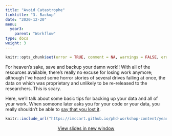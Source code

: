 ```yaml
---
title: "Avoid Catastrophe"
linktitle: "3. Backup"
date: "2020-12-20"
menu:
  year3:
    parent: "Workflow"
type: docs
weight: 3
---
```


```r
knitr::opts_chunk$set(error = TRUE, comment = NA, warnings = FALSE, errors = FALSE, messages = FALSE, tidy = FALSE, echo = FALSE)
```

For heaven's sake, save and backup your damn work!! With all of the resources available, there's really no excuse for losing work anymore; although I've heard some horror stories of several drives failing at once, the data on which was proprietary and unlikely to be re-released to the researchers. This is scary.

Here, we'll talk about some basic tips for backing up your data and all of your work. When someone later asks you for your code or your data, you really shouldn't be able to [say that you lost it](https://web.archive.org/web/20110606235648/http:/www.cse.unsw.edu.au/~lambert/guns/lindgren.html). 

<center>

```r
knitr::include_url("https://imccart.github.io/phd-workshop-content/year3/backup.html")
```


<p><a class="btn btn-primary btn-lg" target="_blank" href="https://imccart.github.io/phd-workshop-content/year3/backup.html"><i class="fas fa-external-link-alt"></i> View slides in new window</a></p>

</center>
